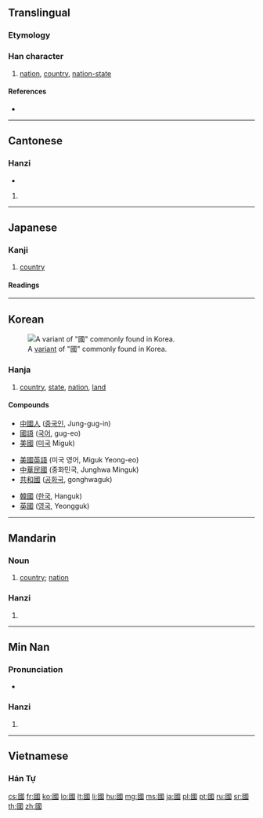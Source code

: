 {{also|国|囯|圀|囶|囻|囗}}
==Translingual==
{{stroke order|strokes=11}}
{{stroke order|strokes=11|type=tbw}}
{{stroke order|type=animate}}
{{stroke order|type=tanimate}}
{{Hani-forms|[[国]]|國}}

===Etymology===
{{Han compound|囗|或|c1=s|c2=p|ls=psc}}

===Han character===
{{Han char|rn=31|rad=囗|as=08|sn=11|four=6015<sub>3</sub>|canj=田戈口一 (WIRM)|ids=⿴[[囗]][[或]]}}

# [[nation]], [[country]], [[nation-state]]

====References====
* {{Han ref|kx=0219.160|dkj=04798|dj=0447.090|hdz=10720.090|uh=570B|ud=22283|bh=B0EA|bd=45290}}

----

==Cantonese==

===Hanzi===
{{yue-hanzi|jyut=gwok3|y=gwok3|sim=国}}

* {{defn|lang=yue|sort=囗08}}

# {{defn|lang=yue|sort=囗08}}

----

==Japanese==

===Kanji===
{{ja-kanji|grade=9|rs=囗08|style=ky|shin=国}}

# [[country]]

====Readings====
{{ja-readings
|on=[[こく]] (koku)
|kun=[[くに]] (kuni)
}}

----

==Korean==
[[File:Guo korean variant.PNG|thumb|A [[w:Variant Chinese character|variant]] of "國" commonly found in Korea.]]

===Hanja===
{{ko-hanja|hangeul=국|rv=guk|mr=kuk|y=kwuk|eumhun=나라|ehrv=nara|ehmr=nara|ehy=nala}}

# [[country]], [[state]], [[nation]], [[land]]

====Compounds====
{{top3}}
* [[中國人]] ([[중국인]], Jung-gug-in)
* [[國語]] ([[국어]], gug-eo)
* [[美國]] ([[미국]] Miguk)
{{mid3}}
* [[美國英語]] (미국 영어, Miguk Yeong-eo)
* [[中華民國]] (중화민국, Junghwa Minguk)
* [[共和國]] ([[공화국]], gonghwaguk)
{{mid3}}
* [[韓國]] ([[한국]], Hanguk)
* [[英國]] ([[영국]], Yeongguk)
{{bottom}}

----

==Mandarin==

===Noun===
{{cmn-noun|t|pin=guó|pint=guo2|sim=国|tra=國|rs=囗08}}

# [[country]]; [[nation]]

===Hanzi===
{{cmn-hanzi|sim=国|pin=[[guó]] ([[guo2]])|wg=kuo<sup>2</sup>}}

# {{defn|lang=cmn|sort=囗08}}

----
==Min Nan==

===Pronunciation===
* {{IPA|[ kɔk˩˩ ]|lang=nan}}

===Hanzi===
{{nan-hanzi|sim=国|poj=kok}}

# {{defn|lang=nan}}

----

==Vietnamese==

===Hán Tự===
{{rfc-header|Hán Tự|lang=vi}}
{{vi-hantu|[[quốc]], [[cuốc]]|rs=囗08}}

[[cs:國]]
[[fr:國]]
[[ko:國]]
[[lo:國]]
[[lt:國]]
[[li:國]]
[[hu:國]]
[[mg:國]]
[[ms:國]]
[[ja:國]]
[[pl:國]]
[[pt:國]]
[[ru:國]]
[[sr:國]]
[[th:國]]
[[zh:國]]